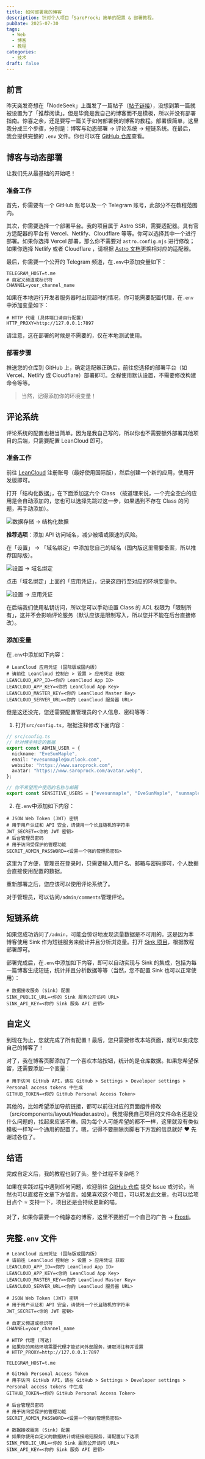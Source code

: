 ```yaml
---
title: 如何部署我的博客
description: 针对个人项目「SaroProck」简单的配置 & 部署教程。
pubDate: 2025-07-30
tags:
  - Web
  - 博客
  - 教程
categories:
  - 技术
draft: false
---
```


## 前言

昨天突发奇想在「NodeSeek」上面发了一篇帖子（[帖子链接](https://www.nodeseek.com/post-407852-1)），没想到第一篇就被设置为了「推荐阅读」。但是毕竟是我自己的博客而不是模板，所以并没有部署指南。惊喜之余，还是要写一篇关于如何部署我的博客的教程。部署很简单，这里我分成三个步骤，分别是：博客与动态部署 -> 评论系统 -> 短链系统。在最后，我会提供完整的 `.env` 文件。你也可以在 [GitHub 仓库](https://github.com/EveSunMaple/SaroProck/blob/main/.env.example)查看。

## 博客与动态部署

让我们先从最基础的开始吧！

### 准备工作

首先，你需要有一个 GitHub 账号以及一个 Telegram 账号，此部分不在教程范围内。

其次，你需要选择一个部署平台。我的项目属于 Astro SSR，需要适配器。具有官方适配器的平台有 Vercel、Netlify、Cloudflare 等等。你可以选择其中一个进行部署。如果你选择 Vercel 部署，那么你不需要对 `astro.config.mjs` 进行修改；如果你选择 Netlify 或者 Cloudflare ，请根据 [Astro 文档](https://docs.astro.build/zh-cn/guides/on-demand-rendering/#%E6%9C%8D%E5%8A%A1%E5%99%A8%E9%80%82%E9%85%8D%E5%99%A8)更换相对应的适配器。

最后，你需要一个公开的 Telegram 频道，在`.env`中添加变量如下：

```dotenv
TELEGRAM_HOST=t.me
# 自定义频道或标识符
CHANNEL=your_channel_name
```

如果在本地运行开发者服务器时出现超时的情况，你可能需要配置代理，在`.env`中添加变量如下：

```dotenv
# HTTP 代理 (具体端口请自行配置)
HTTP_PROXY=http://127.0.0.1:7897
```

请注意，这在部署的时候是不需要的，仅在本地测试使用。

### 部署步骤

推送您的仓库到 GitHub 上，确定适配器正确后，前往您选择的部署平台（如 Vercel、Netlify 或 Cloudflare）部署即可。全程使用默认设置，不需要修改构建命令等等。

> 当然，记得添加你的环境变量！

## 评论系统

评论系统的配置也相当简单。因为是我自己写的，所以你也不需要额外部署其他项目的后端，只需要配置 LeanCloud 即可。

### 准备工作

前往 [LeanCloud](https://leancloud.app/) 注册账号（最好使用国际版），然后创建一个新的应用，使用开发版即可。

打开「结构化数据」，在下面添加这六个 Class （按道理来说，一个完全空白的应用是会自动添加的，您也可以选择先跳过这一步，如果遇到不存在 Class 的问题，再手动添加）。

![数据存储 -> 结构化数据](/photo/build-saroprock/20250730_205111.webp)

**推荐选项**：添加 API 访问域名，减少被墙或限速的风险。

在「设置」 -> 「域名绑定」中添加您自己的域名（国内版这里需要备案，所以推荐国际版）。

![设置 -> 域名绑定](/photo/build-saroprock/20250730_205216.webp)

点击「域名绑定」上面的「应用凭证」，记录这四行至对应的环境变量中。

![设置 -> 应用凭证](/photo/build-saroprock/20250730_205255.webp)

在后端我们使用私钥访问，所以您可以手动设置 Class 的 ACL 权限为「限制所有」，这并不会影响评论服务（默认应该是限制写入，所以您并不能在后台直接修改）。

### 添加变量

在`.env`中添加如下内容：

```dotenv
# LeanCloud 应用凭证 (国际版或国内版)
# 请前往 LeanCloud 控制台 > 设置 > 应用凭证 获取
LEANCLOUD_APP_ID=<你的 LeanCloud App ID>
LEANCLOUD_APP_KEY=<你的 LeanCloud App Key>
LEANCLOUD_MASTER_KEY=<你的 LeanCloud Master Key>
LEANCLOUD_SERVER_URL=<你的 LeanCloud 服务器 URL>
```

但是这还没完，您还需要配置管理员的个人信息、密码等等：

1. 打开`src/config.ts`，根据注释修改下面内容：
```ts
// src/config.ts
// 针对博主特定的数据
export const ADMIN_USER = {
  nickname: "EveSunMaple",
  email: "evesunmaple@outlook.com",
  website: "https://www.saroprock.com",
  avatar: "https://www.saroprock.com/avatar.webp",
};

// 你不希望用户使用的名称与邮箱
export const SENSITIVE_USERS = ["evesunmaple", "EveSunMaple", "sunmaple", "SunMaple", "admin", "博主", "evesunmaple@outlook.com"];
```
2. 在`.env`中添加如下内容：
```dotenv
# JSON Web Token (JWT) 密钥
# 用于用户认证和 API 安全，请使用一个长且随机的字符串
JWT_SECRET=<你的 JWT 密钥>
# 后台管理员密码
# 用于访问受保护的管理功能
SECRET_ADMIN_PASSWORD=<设置一个强的管理员密码>
```

这里为了方便，管理员在登录时，只需要输入用户名、邮箱与密码即可，个人数据会直接使用配置的数据。

重新部署之后，您应该可以使用评论系统了。

对于管理员，可以访问`/admin/comments`管理评论。

## 短链系统

如果您成功访问了`/admin`，可能会惊讶地发现流量数据是不可用的。这是因为本博客使用 Sink 作为短链服务来统计并且分析浏览量。打开 [Sink 项目](https://github.com/ccbikai/Sink)，根据教程部署即可。

部署完成后，在`.env`中添加如下内容，即可以自动实现与 Sink 的集成，包括为每一篇博客生成短链，统计并且分析数据等等（当然，您不配置 Sink 也可以正常使用）：

```dotenv
# 数据接收服务 (Sink) 配置
SINK_PUBLIC_URL=<你的 Sink 服务公开访问 URL>
SINK_API_KEY=<你的 Sink 服务 API 密钥>
```

## 自定义

到现在为止，您就完成了所有配置！最后，您只需要修改本站页面，就可以变成您自己的博客了！

对了，我在博客页脚添加了一个喜欢本站按钮，统计的是仓库数据。如果您希望保留，还需要添加一个变量：

```dotenv
# 用于访问 GitHub API，请在 GitHub > Settings > Developer settings > Personal access tokens 中生成
GITHUB_TOKEN=<你的 GitHub Personal Access Token>
```

其他的，比如希望添加导航链接，都可以前往对应的页面组件修改（src/components/layout/Header.astro）。我觉得我自己项目的文件命名还是没什么问题的，找起来应该不难。因为每个人可能希望的都不一样，这里就没有类似模板一样写一个通用的配置了。嗯，记得不要删除页脚右下方我的信息就好 ♥️ 先谢过各位了。

## 结语

完成自定义后，我的教程也到了头。整个过程不复杂吧？

如果在实践过程中遇到任何问题，欢迎前往 [GitHub 仓库](https://github.com/EveSunMaple/SaroProck) 提交 Issue 或讨论，当然也可以直接在文章下方留言。如果喜欢这个项目，可以转发此文章，也可以给项目点个 ⭐ 支持一下，项目还是会持续更新的喵。

对了，如果你需要一个纯静态的博客，这里不要脸打一个自己的广告 -> [Frosti](https://github.com/EveSunMaple/Frosti)。

## 完整`.env` 文件

```dotenv
# LeanCloud 应用凭证 (国际版或国内版)
# 请前往 LeanCloud 控制台 > 设置 > 应用凭证 获取
LEANCLOUD_APP_ID=<你的 LeanCloud App ID>
LEANCLOUD_APP_KEY=<你的 LeanCloud App Key>
LEANCLOUD_MASTER_KEY=<你的 LeanCloud Master Key>
LEANCLOUD_SERVER_URL=<你的 LeanCloud 服务器 URL>

# JSON Web Token (JWT) 密钥
# 用于用户认证和 API 安全，请使用一个长且随机的字符串
JWT_SECRET=<你的 JWT 密钥>

# 自定义频道或标识符
CHANNEL=your_channel_name

# HTTP 代理 (可选)
# 如果你的网络环境需要代理才能访问外部服务，请取消注释并设置
# HTTP_PROXY=http://127.0.0.1:7897

TELEGRAM_HOST=t.me

# GitHub Personal Access Token
# 用于访问 GitHub API，请在 GitHub > Settings > Developer settings > Personal access tokens 中生成
GITHUB_TOKEN=<你的 GitHub Personal Access Token>

# 后台管理员密码
# 用于访问受保护的管理功能
SECRET_ADMIN_PASSWORD=<设置一个强的管理员密码>

# 数据接收服务 (Sink) 配置
# 如果你使用自定义的数据统计或链接缩短服务，请配置以下选项
SINK_PUBLIC_URL=<你的 Sink 服务公开访问 URL>
SINK_API_KEY=<你的 Sink 服务 API 密钥>
```